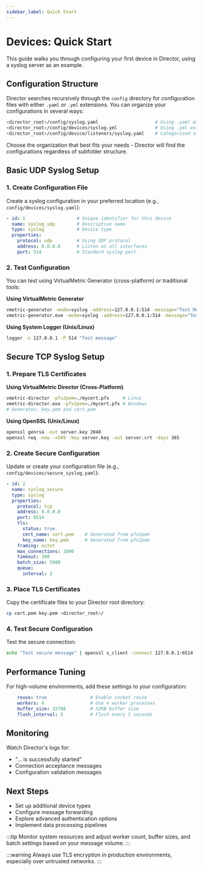 ```yaml
---
sidebar_label: Quick Start
---
```


# Devices: Quick Start

This guide walks you through configuring your first device in Director, using a syslog server as an example.

## Configuration Structure

Director searches recursively through the `config` directory for configuration files with either `.yaml` or `.yml` extensions. You can organize your configurations in several ways:

```bash
<director_root>/config/syslog.yaml                     # Using .yaml extension
<director_root>/config/devices/syslog.yml              # Using .yml extension
<director_root>/config/device/listeners/syslog.yaml    # Categorized structure
```

Choose the organization that best fits your needs - Director will find the configurations regardless of subfolder structure.

## Basic UDP Syslog Setup

### 1. Create Configuration File
Create a syslog configuration in your preferred location (e.g., `config/devices/syslog.yaml`):

```yaml
- id: 1                   # Unique identifier for this device
  name: syslog_udp        # Descriptive name
  type: syslog            # Device type
  properties:
    protocol: udp         # Using UDP protocol
    address: 0.0.0.0      # Listen on all interfaces
    port: 514             # Standard syslog port
```

### 2. Test Configuration
You can test using VirtualMetric Generator (cross-platform) or traditional tools:

**Using VirtualMetric Generator**
```bash
vmetric-generator -mode=syslog -address=127.0.0.1:514 -message="Test Message"     # Linux
vmetric-generator.exe -mode=syslog -address=127.0.0.1:514 -message="Test Message" # Windows
```

**Using System Logger (Unix/Linux)**
```bash
logger -n 127.0.0.1 -P 514 "Test message"
```

## Secure TCP Syslog Setup

### 1. Prepare TLS Certificates

**Using VirtualMetric Director (Cross-Platform)**
```bash
vmetric-director -pfx2pem=./mycert.pfx     # Linux
vmetric-director.exe -pfx2pem=./mycert.pfx # Windows
# Generates: key.pem and cert.pem
```

**Using OpenSSL (Unix/Linux)**
```bash
openssl genrsa -out server.key 2048
openssl req -new -x509 -key server.key -out server.crt -days 365
```

### 2. Create Secure Configuration
Update or create your configuration file (e.g., `config/devices/secure_syslog.yaml`):

```yaml
- id: 2
  name: syslog_secure
  type: syslog
  properties:
    protocol: tcp
    address: 0.0.0.0
    port: 6514
    tls:
      status: true
      cert_name: cert.pem    # Generated from pfx2pem
      key_name: key.pem      # Generated from pfx2pem
    framing: octet
    max_connections: 1000
    timeout: 300
    batch_size: 5000
    queue:
      interval: 2
```

### 3. Place TLS Certificates
Copy the certificate files to your Director root directory:
```bash
cp cert.pem key.pem <director_root>/
```

### 4. Test Secure Configuration
Test the secure connection:
```bash
echo "Test secure message" | openssl s_client -connect 127.0.0.1:6514
```

## Performance Tuning

For high-volume environments, add these settings to your configuration:

```yaml
    reuse: true                # Enable socket reuse
    workers: 4                 # Use 4 worker processes
    buffer_size: 32768         # 32KB buffer size
    flush_interval: 5          # Flush every 5 seconds
```

## Monitoring

Watch Director's logs for:
- "... is successfully started"
- Connection acceptance messages
- Configuration validation messages

## Next Steps

- Set up additional device types
- Configure message forwarding
- Explore advanced authentication options
- Implement data processing pipelines

:::tip
Monitor system resources and adjust worker count, buffer sizes, and batch settings based on your message volume.
:::

:::warning
Always use TLS encryption in production environments, especially over untrusted networks.
:::